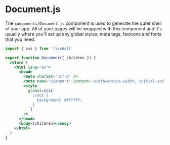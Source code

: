 
# Document.js

The `components/Document.js` component is used to generate the outer shell of your app. All of your pages will be wrapped with this component and it's usually where you'll set up any global styles, meta tags, favicons and fonts that you need.

```jsx title='components/Document.js' lineNumbers
import { css } from 'firebolt'

export function Document({ children }) {
  return (
    <html lang='en'>
      <head>
        <meta charSet='utf-8' />
        <meta name='viewport' content='width=device-width, initial-scale=1' />
        <style
          global={css`
            :root {
              background: #ffffff;
            }
          `}
        />
      </head>
      <body>{children}</body>
    </html>
  )
}
```
